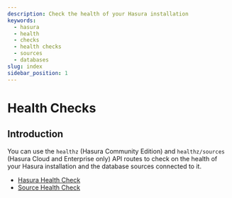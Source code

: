 ```yaml
---
description: Check the health of your Hasura installation
keywords:
  - hasura
  - health
  - checks
  - health checks
  - sources
  - databases
slug: index
sidebar_position: 1
---
```


# Health Checks

## Introduction

You can use the `healthz` (Hasura Community Edition) and `healthz/sources` (Hasura Cloud and Enterprise only) API
routes to check on the health of your Hasura installation and the database sources connected to it.

- [Hasura Health Check](/deployment/health-checks/healthz-check.mdx)
- [Source Health Check](/deployment/health-checks/source-health-check.mdx)
